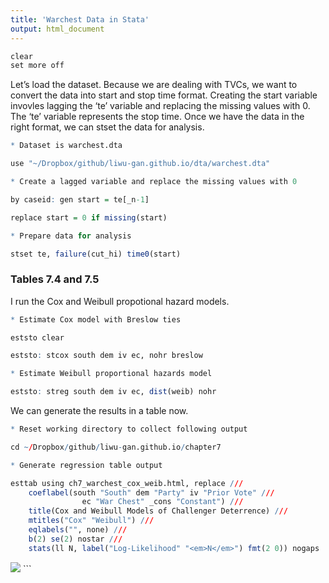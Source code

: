 ```yaml
---
title: 'Warchest Data in Stata'
output: html_document
---
```


```r

clear
set more off

```

Let's load the dataset. Because we are dealing with TVCs, we want to convert the data into start and stop time format. Creating the start variable invovles  lagging the 'te' variable and replacing the missing values with 0. The 'te' variable represents the stop time. Once we have the data in the right format, we can stset the data for analysis. 

```r

* Dataset is warchest.dta 

use "~/Dropbox/github/liwu-gan.github.io/dta/warchest.dta"

* Create a lagged variable and replace the missing values with 0

by caseid: gen start = te[_n-1]

replace start = 0 if missing(start)

* Prepare data for analysis 

stset te, failure(cut_hi) time0(start)
```


### Tables 7.4 and 7.5

I run the Cox and Weibull propotional hazard models. 
```r

* Estimate Cox model with Breslow ties

eststo clear

eststo: stcox south dem iv ec, nohr breslow

* Estimate Weibull proportional hazards model  

eststo: streg south dem iv ec, dist(weib) nohr

```

We can generate the results in a table now. 

```r

* Reset working directory to collect following output 

cd ~/Dropbox/github/liwu-gan.github.io/chapter7

* Generate regression table output 

esttab using ch7_warchest_cox_weib.html, replace ///
	coeflabel(south "South" dem "Party" iv "Prior Vote" ///
				ec "War Chest" _cons "Constant") ///
	title(Cox and Weibull Models of Challenger Deterrence) ///
	mtitles("Cox" "Weibull") ///
	eqlabels("", none) ///
	b(2) se(2) nostar ///
	stats(ll N, label("Log-Likelihood" "<em>N</em>") fmt(2 0)) nogaps

```

![](~/Dropbox/github/liwu-gan.github.io/chapter7/ch7_warchest_cox_weib.png){}
```
